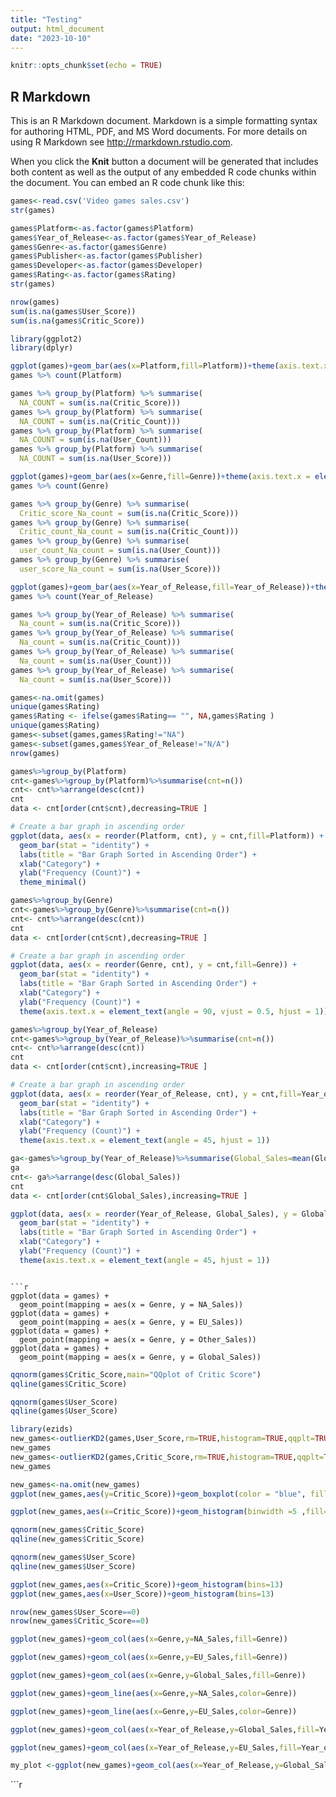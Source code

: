 ```yaml
---
title: "Testing"
output: html_document
date: "2023-10-10"
---
```


```r
knitr::opts_chunk$set(echo = TRUE)
```

## R Markdown

This is an R Markdown document. Markdown is a simple formatting syntax for authoring HTML, PDF, and MS Word documents. For more details on using R Markdown see <http://rmarkdown.rstudio.com>.

When you click the **Knit** button a document will be generated that includes both content as well as the output of any embedded R code chunks within the document. You can embed an R code chunk like this:



```r
games<-read.csv('Video games sales.csv')
str(games)
```
```r
games$Platform<-as.factor(games$Platform)
games$Year_of_Release<-as.factor(games$Year_of_Release)
games$Genre<-as.factor(games$Genre)
games$Publisher<-as.factor(games$Publisher)
games$Developer<-as.factor(games$Developer)
games$Rating<-as.factor(games$Rating)
str(games)
```
```r
nrow(games)
sum(is.na(games$User_Score))
sum(is.na(games$Critic_Score))
```

```r
library(ggplot2)
library(dplyr)

ggplot(games)+geom_bar(aes(x=Platform,fill=Platform))+theme(axis.text.x = element_text(angle = 90, vjust = 0.5, hjust = 1))
games %>% count(Platform)

games %>% group_by(Platform) %>% summarise( 
  NA_COUNT = sum(is.na(Critic_Score)))
games %>% group_by(Platform) %>% summarise( 
  NA_COUNT = sum(is.na(Critic_Count)))
games %>% group_by(Platform) %>% summarise( 
  NA_COUNT = sum(is.na(User_Count)))
games %>% group_by(Platform) %>% summarise( 
  NA_COUNT = sum(is.na(User_Score)))
```

```r
ggplot(games)+geom_bar(aes(x=Genre,fill=Genre))+theme(axis.text.x = element_text(angle = 90, vjust = 0.5, hjust = 1))
games %>% count(Genre)

games %>% group_by(Genre) %>% summarise( 
  Critic_score_Na_count = sum(is.na(Critic_Score)))
games %>% group_by(Genre) %>% summarise( 
  Critic_count_Na_count = sum(is.na(Critic_Count)))
games %>% group_by(Genre) %>% summarise( 
  user_count_Na_count = sum(is.na(User_Count)))
games %>% group_by(Genre) %>% summarise( 
  user_score_Na_count = sum(is.na(User_Score)))
```




```r
ggplot(games)+geom_bar(aes(x=Year_of_Release,fill=Year_of_Release))+theme(axis.text.x = element_text(angle = 90, vjust = 0.5, hjust = 1))
games %>% count(Year_of_Release)

games %>% group_by(Year_of_Release) %>% summarise( 
  Na_count = sum(is.na(Critic_Score)))
games %>% group_by(Year_of_Release) %>% summarise( 
  Na_count = sum(is.na(Critic_Count)))
games %>% group_by(Year_of_Release) %>% summarise( 
  Na_count = sum(is.na(User_Count)))
games %>% group_by(Year_of_Release) %>% summarise( 
  Na_count = sum(is.na(User_Score)))
```


```r
games<-na.omit(games)
unique(games$Rating)
games$Rating <- ifelse(games$Rating== "", NA,games$Rating )
unique(games$Rating)
games<-subset(games,games$Rating!="NA")
games<-subset(games,games$Year_of_Release!="N/A")
nrow(games)
```

```r

games%>%group_by(Platform)
cnt<-games%>%group_by(Platform)%>%summarise(cnt=n())
cnt<- cnt%>%arrange(desc(cnt))
cnt
data <- cnt[order(cnt$cnt),decreasing=TRUE ]

# Create a bar graph in ascending order
ggplot(data, aes(x = reorder(Platform, cnt), y = cnt,fill=Platform)) +
  geom_bar(stat = "identity") +
  labs(title = "Bar Graph Sorted in Ascending Order") +
  xlab("Category") +
  ylab("Frequency (Count)") +
  theme_minimal()


```

```r
games%>%group_by(Genre)
cnt<-games%>%group_by(Genre)%>%summarise(cnt=n())
cnt<- cnt%>%arrange(desc(cnt))
cnt
data <- cnt[order(cnt$cnt),decreasing=TRUE ]

# Create a bar graph in ascending order
ggplot(data, aes(x = reorder(Genre, cnt), y = cnt,fill=Genre)) +
  geom_bar(stat = "identity") +
  labs(title = "Bar Graph Sorted in Ascending Order") +
  xlab("Category") +
  ylab("Frequency (Count)") +
  theme(axis.text.x = element_text(angle = 90, vjust = 0.5, hjust = 1))
```

```r
games%>%group_by(Year_of_Release)
cnt<-games%>%group_by(Year_of_Release)%>%summarise(cnt=n())
cnt<- cnt%>%arrange(desc(cnt))
cnt
data <- cnt[order(cnt$cnt),increasing=TRUE ]

# Create a bar graph in ascending order
ggplot(data, aes(x = reorder(Year_of_Release, cnt), y = cnt,fill=Year_of_Release)) +
  geom_bar(stat = "identity") +
  labs(title = "Bar Graph Sorted in Ascending Order") +
  xlab("Category") +
  ylab("Frequency (Count)") +
  theme(axis.text.x = element_text(angle = 45, hjust = 1))
```
```r
ga<-games%>%group_by(Year_of_Release)%>%summarise(Global_Sales=mean(Global_Sales))
ga
cnt<- ga%>%arrange(desc(Global_Sales))
cnt
data <- cnt[order(cnt$Global_Sales),increasing=TRUE ]

ggplot(data, aes(x = reorder(Year_of_Release, Global_Sales), y = Global_Sales,fill=Year_of_Release)) +
  geom_bar(stat = "identity") +
  labs(title = "Bar Graph Sorted in Ascending Order") +
  xlab("Category") +
  ylab("Frequency (Count)") +
  theme(axis.text.x = element_text(angle = 45, hjust = 1))
```

```

```r
ggplot(data = games) +
  geom_point(mapping = aes(x = Genre, y = NA_Sales))
ggplot(data = games) +
  geom_point(mapping = aes(x = Genre, y = EU_Sales))
ggplot(data = games) +
  geom_point(mapping = aes(x = Genre, y = Other_Sales))
ggplot(data = games) +
  geom_point(mapping = aes(x = Genre, y = Global_Sales))
```

```r
qqnorm(games$Critic_Score,main="QQplot of Critic Score")
qqline(games$Critic_Score)

qqnorm(games$User_Score)
qqline(games$User_Score)

```

```r
library(ezids)
new_games<-outlierKD2(games,User_Score,rm=TRUE,histogram=TRUE,qqplt=TRUE,boxplt = TRUE)
new_games
new_games<-outlierKD2(games,Critic_Score,rm=TRUE,histogram=TRUE,qqplt=TRUE,boxplt = TRUE)
new_games
```


```r
new_games<-na.omit(new_games)
ggplot(new_games,aes(y=Critic_Score))+geom_boxplot(color = "blue", fill = "lightblue", alpha = 0.7)+labs(title="Boxplot Of Critic score")

ggplot(new_games,aes(x=Critic_Score))+geom_histogram(binwidth =5 ,fill='blue',color='black')+labs(title="Histogram Of Critic score",x='Critic_Score')
```


```r
qqnorm(new_games$Critic_Score)
qqline(new_games$Critic_Score)

qqnorm(new_games$User_Score)
qqline(new_games$User_Score)
```

```r
ggplot(new_games,aes(x=Critic_Score))+geom_histogram(bins=13)
ggplot(new_games,aes(x=User_Score))+geom_histogram(bins=13)
```


```r
nrow(new_games$User_Score==0)
nrow(new_games$Critic_Score==0)
```


```r
ggplot(new_games)+geom_col(aes(x=Genre,y=NA_Sales,fill=Genre))

ggplot(new_games)+geom_col(aes(x=Genre,y=EU_Sales,fill=Genre))

ggplot(new_games)+geom_col(aes(x=Genre,y=Global_Sales,fill=Genre))
```



```r
ggplot(new_games)+geom_line(aes(x=Genre,y=NA_Sales,color=Genre))

ggplot(new_games)+geom_line(aes(x=Genre,y=EU_Sales,color=Genre))
```


```r
ggplot(new_games)+geom_col(aes(x=Year_of_Release,y=Global_Sales,fill=Year_of_Release))

ggplot(new_games)+geom_col(aes(x=Year_of_Release,y=EU_Sales,fill=Year_of_Release))
```

```r
my_plot <-ggplot(new_games)+geom_col(aes(x=Year_of_Release,y=Global_Sales,fill=Year_of_Release)

```


```r
